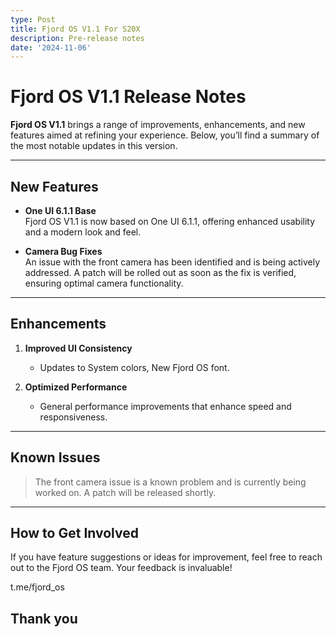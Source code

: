 ```yaml
---
type: Post
title: Fjord OS V1.1 For S20X
description: Pre-release notes
date: '2024-11-06'
---
```


# Fjord OS V1.1 Release Notes

**Fjord OS V1.1** brings a range of improvements, enhancements, and new features aimed at refining your experience. Below, you’ll find a summary of the most notable updates in this version.

---

## New Features

* **One UI 6.1.1 Base**  
  Fjord OS V1.1 is now based on One UI 6.1.1, offering enhanced usability and a modern look and feel.

* **Camera Bug Fixes**  
  An issue with the front camera has been identified and is being actively addressed. A patch will be rolled out as soon as the fix is verified, ensuring optimal camera functionality.

---

## Enhancements

1. **Improved UI Consistency**
   - Updates to System colors, New Fjord OS font.

2. **Optimized Performance**
   - General performance improvements that enhance speed and responsiveness.

---

## Known Issues

> The front camera issue is a known problem and is currently being worked on. A patch will be released shortly.

---

## How to Get Involved

If you have feature suggestions or ideas for improvement, feel free to reach out to the Fjord OS team. Your feedback is invaluable!

t.me/fjord_os

## Thank you
